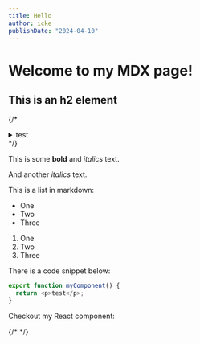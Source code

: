 ```yaml
---
title: Hello
author: icke
publishDate: "2024-04-10"
---
```


# Welcome to my MDX page!

## This is an h2 element

{/* <details> */}
{/* <summary>test</summary>bla */}
{/* </details> */}

This is some **bold** and _italics_ text.

And another _italics_ text.

This is a list in markdown:

- One
- Two
- Three

1. One
1. Two
1. Three

There is a code snippet below:

```ts
export function myComponent() {
  return <p>test</p>;
}
```

Checkout my React component:

{/* <Hi /> */}
